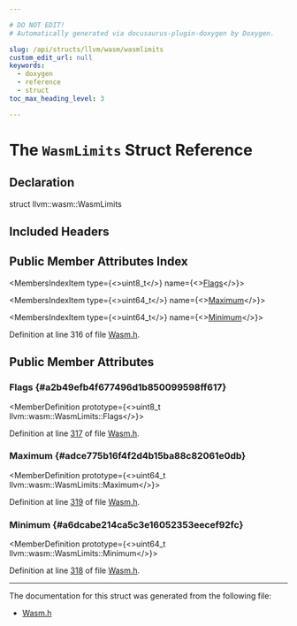 ```yaml
---

# DO NOT EDIT!
# Automatically generated via docusaurus-plugin-doxygen by Doxygen.

slug: /api/structs/llvm/wasm/wasmlimits
custom_edit_url: null
keywords:
  - doxygen
  - reference
  - struct
toc_max_heading_level: 3

---
```





# The `WasmLimits` Struct Reference

<DoxygenPage pluginConfig={pluginConfig}>



## Declaration

<CodeBlock>struct llvm::wasm::WasmLimits</CodeBlock>

## Included Headers

<IncludesList>
<IncludesListItem
  filePath="llvm/BinaryFormat/Wasm.h"
  permalink="/docs/api/files/include/include/llvm/include/llvm/binaryformat/wasm-h"
  isLocal="true" />
</IncludesList>

## Public Member Attributes Index

<MembersIndex>

<MembersIndexItem
  type={<>uint8&#95;t</>}
  name={<><a href="#a2b49efb4f677496d1b850099598ff617">Flags</a></>}>
</MembersIndexItem>

<MembersIndexItem
  type={<>uint64&#95;t</>}
  name={<><a href="#adce775b16f4f2d4b15ba88c82061e0db">Maximum</a></>}>
</MembersIndexItem>

<MembersIndexItem
  type={<>uint64&#95;t</>}
  name={<><a href="#a6dcabe214ca5c3e16052353eecef92fc">Minimum</a></>}>
</MembersIndexItem>

</MembersIndex>


Definition at line 316 of file <a href="/docs/api/files/include/include/llvm/include/llvm/binaryformat/wasm-h">Wasm.h</a>.

<SectionDefinition>

## Public Member Attributes

### Flags {#a2b49efb4f677496d1b850099598ff617}

<MemberDefinition
  prototype={<>uint8&#95;t llvm::wasm::WasmLimits::Flags</>}>

Definition at line <a href="/docs/api/files/include/include/llvm/include/llvm/binaryformat/wasm-h/#l00317">317</a> of file <a href="/docs/api/files/include/include/llvm/include/llvm/binaryformat/wasm-h">Wasm.h</a>.
</MemberDefinition>

### Maximum {#adce775b16f4f2d4b15ba88c82061e0db}

<MemberDefinition
  prototype={<>uint64&#95;t llvm::wasm::WasmLimits::Maximum</>}>

Definition at line <a href="/docs/api/files/include/include/llvm/include/llvm/binaryformat/wasm-h/#l00319">319</a> of file <a href="/docs/api/files/include/include/llvm/include/llvm/binaryformat/wasm-h">Wasm.h</a>.
</MemberDefinition>

### Minimum {#a6dcabe214ca5c3e16052353eecef92fc}

<MemberDefinition
  prototype={<>uint64&#95;t llvm::wasm::WasmLimits::Minimum</>}>

Definition at line <a href="/docs/api/files/include/include/llvm/include/llvm/binaryformat/wasm-h/#l00318">318</a> of file <a href="/docs/api/files/include/include/llvm/include/llvm/binaryformat/wasm-h">Wasm.h</a>.
</MemberDefinition>

</SectionDefinition>

<hr/>

The documentation for this struct was generated from the following file:

<ul>
<li><a href="/docs/api/files/include/include/llvm/include/llvm/binaryformat/wasm-h">Wasm.h</a></li>
</ul>

</DoxygenPage>
